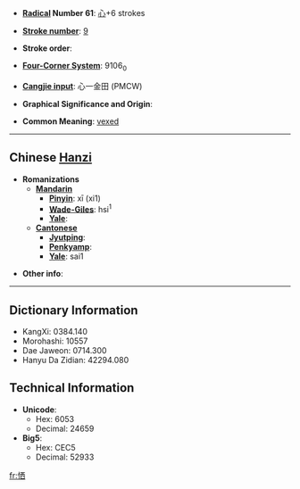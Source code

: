 * '''[[Wiktionary:Chinese radical index| Radical]] Number 61''': [[Wiktionary:Chinese radical index 心|心]]+6 strokes

* '''[[Wiktionary:Chinese total strokes index|Stroke number]]''': [[Wiktionary:Chinese total strokes index 9|9]]

* '''Stroke order''': 

* '''[[Wiktionary:Chinese four corner index|Four-Corner System]]''': 9106<sub>0</sub>

* '''[[Wiktionary:Chinese Cangjie index|Cangjie input]]''': 心一金田 (PMCW)

* '''Graphical Significance and Origin''': 

* '''Common Meaning''': [[vexed]]

----

== Chinese [[Hanzi]] ==

* '''Romanizations'''
** '''[[Mandarin]]'''
*** '''[[Pinyin]]''': xī (xi1)
*** '''[[Wade-Giles]]''': hsi<sup>1</sup>
*** '''[[Yale]]''': 
** '''[[Cantonese]]'''
*** '''[[Jyutping]]''':
*** '''[[Penkyamp]]''': 
*** '''[[Yale]]''': sai1

* '''Other info''': 

----

== Dictionary Information ==

* KangXi: 0384.140
* Morohashi: 10557
* Dae Jaweon: 0714.300
* Hanyu Da Zidian: 42294.080

== Technical Information ==

* '''Unicode''':
** Hex: 6053
** Decimal: 24659
* '''Big5''':
** Hex: CEC5
** Decimal: 52933

[[fr:恓]]